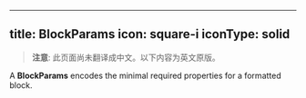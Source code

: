<!-- AUTO-GENERATED-CONTENT:START (ENGLISH-COPY) -->
---
title: BlockParams
icon: square-i
iconType: solid
---

> **注意**: 此页面尚未翻译成中文。以下内容为英文原版。

A **BlockParams** encodes the minimal required properties for a formatted block.
